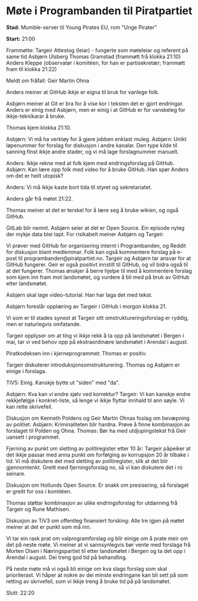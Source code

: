 =Møte i Programbanden til Piratpartiet=

'''Stad:''' Mumble-server til Young Pirates EU, rom "Unge Pirater"

'''Start:''' 21:00

Frammøtte: Targeir Attestog (leiar) - fungerte som møteleiar og referent på same tid
Asbjørn Ulsberg
Thomas Gramstad (frammøtt frå klokka 21:10)
Anders Kleppe (observatør i komitéen, for han er partisekretær; frammøtt fram til klokka 21:22)

Meldt om fråfall: Geir Martin Ohna

Anders meiner at GitHub ikkje er eigna til bruk for vanlege folk. 

Asbjørn meiner at Git er bra for å vise kor i teksten det er gjort endringar.
Anders er einig med Asbjørn, men er einig i at GitHub er for vanskeleg for ikkje-teknikarar å bruke.

Thomas kjem klokka 21:10.

Asbjørn: Vi må ha verktøy for å gjere jobben enklast muleg.
Asbjørn: Unikt løpenummer for forslag for diskusjon i andre kanalar.
Den type kilde til sanning finst ikkje andre stader, og vi må lage forslagnummer manuelt.

Anders: Ikkje rekne med at folk kjem med endringsforslag på GitHub.
Asbjørn: Kan lære opp folk med video for å bruke GitHub. Han spør Anders om det er heilt utopisk?

Anders: Vi må ikkje kaste bort tida til styret og sekretariatet.

Anders går frå møtet 21:22.

Thomas meiner at det er terskel for å lære seg å bruke wikien, og også GitHub.

GitLab blir nemnt.
Asbjørn seier at det er Open Source. Ein episode nyleg der mykje data blei tapt.
For risikabelt meiner Asbjørn og Targeir.

Vi prøver med GitHub for organisering internt i Programbanden, og Reddit for diskusjon blant medlemmar. Folk kan også kommentere forslag på e-post til programbanden@piratpartiet.no.
Targeir og Asbjørn tar ansvar for at GitHub fungerer. Geir er også positivt innstilt til GitHub, og vil bidra også til at det fungerer. Thomas ønskjer å berre hjelpe til med å kommentere forslag som kjem inn fram mot landsmøtet, og vurdere å bli med på bruk av GitHub etter landsmøtet.

Asbjørn skal lage video-tutorial. Han har laga det med tekst.

Asbjørn foreslår opplæring av Targeir i GitHub i morgon klokka 21.

Vi som er til stades synest at Targeir sitt omstruktureringsforslag er ryddig, men er naturlegvis omfatande.

Targeir opplyser om at ting vi ikkje rekk å ta opp på landsmøtet i Bergen i mai, tar vi ved behov opp på ekstraordinære landsmøtet i Arendal i august.

Piratkodeksen inn i kjerneprogrammet: Thomas er positiv.

Targeir diskuterer introduksjonsomstrukturering. Thomas og Asbjørn er einige i forslaga.

TIV5: Einig. Kanskje bytte ut "siden" med "da".

Asbjørn: Kva kan vi endre sjølv ved korrektur?
Targeir: Vi kan kanskje endre rekkjefølgje i konkret-liste, så lenge vi ikkje flyttar innhald til ann søyle.
Vi kan rette skrivefeil.

Diskusjon om Kenneth Poldens og Geir Martin Ohnas foslag om bevæpning av politiet. 
Asbjørn: Kriminaliteten blir hardna. Prøve å finne kombinasjon av forslaget til Polden og Ohna.
Thomas: Bør ha med utdjupingstekst frå Geir uansett i programmet.

Fjerning av punkt om sletting av politiregister etter 10 år: Targeir påpeiker at det ikkje passar med anna punkt om forfølging av korrupsjon 20 år tilbake i tid. Vi må diskutere det med sletting av politiregister, slik at det blir gjennomtenkt. Greitt med fjerningsforslag no, så vi kan diskutere det i ro seinare.

Diskusjon om Hollunds Open Source. Er snakk om presisering, så forslaget er greitt for oss i komitéen.

Thomas støttar kombinasjon av ulike endringsforslag for utdanning frå Targeir og Rune Mathisen.

Diskusjon av TiV3 om offentleg finansiert forsking: Alle tre igjen på møtet meiner at det er punkt som må inn.

Vi tar ein rask prat om valprogramforslag og blir einige om å prate meir om det på neste møte.
Vi meiner at vi sannsynlegvis bør vente med forslaga frå Morten Olsen i Næringspartiet til etter landsmøtet i Bergen og ta det opp i Arendal i august. Dei treng god tid på behandling.

På neste møte må vi også bli einige om kva slags forslag som skal prioriterast.
Vi håper at nokre av dei minste endringane kan bli sett på som retting av skrivefeil, som vi ikkje treng å bruke tid på på landsmøtet.

Slutt: 22:20
